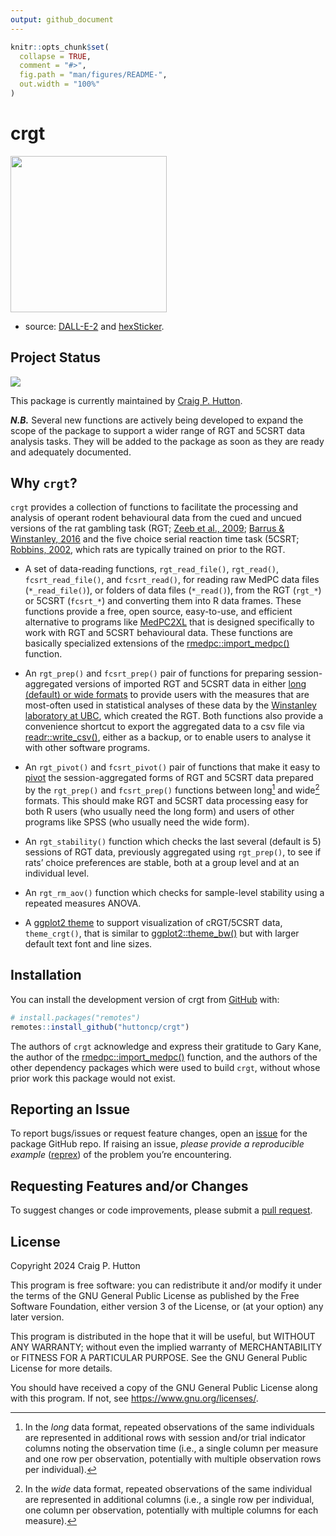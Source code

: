 ```yaml
---
output: github_document
---
```


<!-- README.md is generated from README.Rmd. Please edit that file -->

```r
knitr::opts_chunk$set(
  collapse = TRUE,
  comment = "#>",
  fig.path = "man/figures/README-",
  out.width = "100%"
)
```

# crgt

<img src="man/figures/crgt-hex.png" align="center" width="250px"/> 

- source: [DALL-E-2](https://openai.com/dall-e-2) and [hexSticker](https://github.com/GuangchuangYu/hexSticker).

## Project Status

<!-- badges: start -->

![](https://img.shields.io/badge/Lifecycle-Experimental-339999)

<!-- badges: end -->

This package is currently maintained by [Craig P. Hutton](https://craig.rbind.io/). 

***N.B.*** Several new functions are actively being developed to expand the scope of the package to support a wider range of RGT and 5CSRT data analysis tasks. They will be added to the package as soon as they are ready and adequately documented.

## Why `crgt`?

`crgt` provides a collection of functions to facilitate the processing and analysis of operant rodent behavioural data from the cued and uncued versions of the rat gambling task (RGT; [Zeeb et al., 2009](https://www.nature.com/articles/npp200962); [Barrus & Winstanley, 2016](https://www.jneurosci.org/content/36/3/785) and the five choice serial reaction time task (5CSRT; [Robbins, 2002](https://link.springer.com/article/10.1007/s00213-002-1154-7), which rats are typically trained on prior to the RGT.

-   A set of data-reading functions, `rgt_read_file()`, `rgt_read()`, `fcsrt_read_file()`, and `fcsrt_read()`, for reading raw MedPC data files (`*_read_file()`), or folders of data files (`*_read()`), from the RGT (`rgt_*`) or 5CSRT (`fcsrt_*`) and converting them into R data frames. These functions provide a free, open source, easy-to-use, and efficient alternative to programs like [MedPC2XL](https://med-associates.com/product/med-pc-to-excel-data-transfer-mpc2xl-utility) that is designed specifically to work with RGT and 5CSRT behavioural data. These functions are basically specialized extensions of the [rmedpc::import_medpc()](https://github.com/gkane26/rmedpc) function.

-   An `rgt_prep()` and `fcsrt_prep()` pair of functions for preparing session-aggregated versions of imported RGT and 5CSRT data in either [long (default) or wide formats](https://tidyr.tidyverse.org/articles/pivot.html) to provide users with the measures that are most-often used in statistical analyses of these data by the [Winstanley laboratory at UBC](https://winstanleylab.psych.ubc.ca/), which created the RGT. Both functions also provide a convenience shortcut to export the aggregated data to a csv file via [readr::write_csv()](https://readr.tidyverse.org/reference/write_delim.html), either as a backup, or to enable users to analyse it with other software programs.

-   An `rgt_pivot()` and `fcsrt_pivot()` pair of functions that make it easy to [pivot](https://tidyr.tidyverse.org/articles/pivot.html) the session-aggregated forms of RGT and 5CSRT data prepared by the `rgt_prep()` and `fcsrt_prep()` functions between long[^1] and wide[^2] formats. This should make RGT and 5CSRT data processing easy for both R users (who usually need the long form) and users of other programs like SPSS (who usually need the wide form).

-   An `rgt_stability()` function which checks the last several (default is 5) sessions of RGT data, previously aggregated using `rgt_prep()`, to see if rats' choice preferences are stable, both at a group level and at an individual level.

-   An `rgt_rm_aov()` function which checks for sample-level stability using a repeated measures ANOVA.

-   A [ggplot2 theme](https://ggplot2.tidyverse.org/reference/index.html#themes) to support visualization of cRGT/5CSRT data, `theme_crgt()`, that is similar to [ggplot2::theme_bw()](https://ggplot2.tidyverse.org/reference/ggtheme.html) but with larger default text font and line sizes.

[^1]: In the *long* data format, repeated observations of the same individuals are represented in additional rows with session and/or trial indicator columns noting the observation time (i.e., a single column per measure and one row per observation, potentially with multiple observation rows per individual).

[^2]: In the *wide* data format, repeated observations of the same individual are represented in additional columns (i.e., a single row per individual, one column per observation, potentially with multiple columns for each measure).

## Installation

You can install the development version of crgt from [GitHub](https://github.com/) with:

``` r
# install.packages("remotes")
remotes::install_github("huttoncp/crgt")
```

The authors of `crgt` acknowledge and express their gratitude to Gary Kane, the author of the [rmedpc::import_medpc()](https://github.com/gkane26/rmedpc) function, and the authors of the other dependency packages which were used to build `crgt`, without whose prior work this package would not exist.

## Reporting an Issue

To report bugs/issues or request feature changes, open an [issue](https://github.com/huttoncp/crgt/issues) for the package GitHub repo. If raising an issue, *please provide a reproducible example* ([reprex](https://www.tidyverse.org/help/)) of the problem you're encountering.

## Requesting Features and/or Changes

To suggest changes or code improvements, please submit a [pull request](https://github.com/huttoncp/crgt/pulls).

## License

Copyright 2024 Craig P. Hutton

This program is free software: you can redistribute it and/or modify
it under the terms of the GNU General Public License as published by
the Free Software Foundation, either version 3 of the License, or
(at your option) any later version.

This program is distributed in the hope that it will be useful,
but WITHOUT ANY WARRANTY; without even the implied warranty of
MERCHANTABILITY or FITNESS FOR A PARTICULAR PURPOSE.  See the
GNU General Public License for more details.

You should have received a copy of the GNU General Public License
along with this program.  If not, see <https://www.gnu.org/licenses/>.
